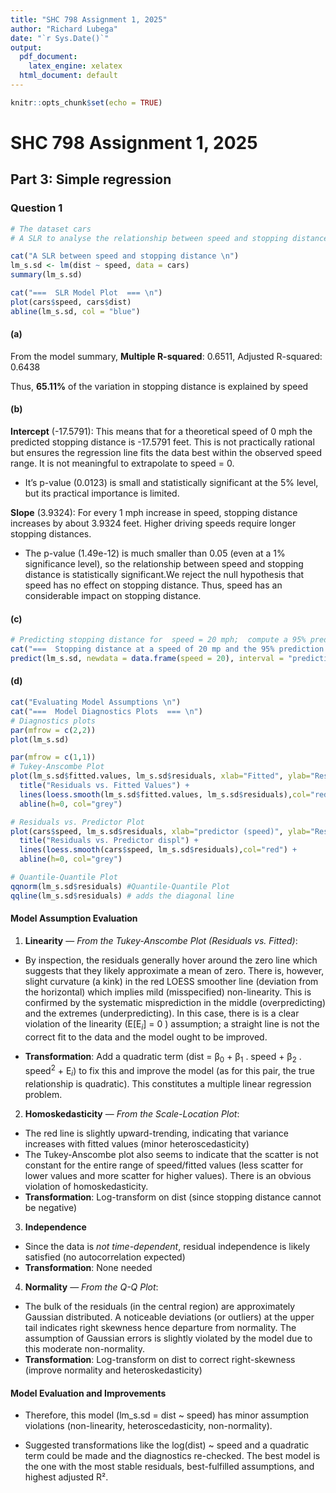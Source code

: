 ```yaml
---
title: "SHC 798 Assignment 1, 2025"
author: "Richard Lubega"
date: "`r Sys.Date()`"
output:
  pdf_document:
    latex_engine: xelatex
  html_document: default
---
```


```r
knitr::opts_chunk$set(echo = TRUE)
```

# SHC 798 Assignment 1, 2025

## Part 3: Simple regression

### Question 1

```r
# The dataset cars
# A SLR to analyse the relationship between speed and stopping distance

cat("A SLR between speed and stopping distance \n")
lm_s.sd <- lm(dist ~ speed, data = cars)
summary(lm_s.sd)

cat("===  SLR Model Plot  === \n")
plot(cars$speed, cars$dist)
abline(lm_s.sd, col = "blue")

```

#### (a)

From the model summary, **Multiple R-squared**: 0.6511, Adjusted R-squared: 0.6438

Thus, **65.11%** of the variation in stopping distance is explained by speed

#### (b)

**Intercept** (-17.5791): This means that for a theoretical speed of 0 mph the predicted stopping distance is -17.5791 feet. This is not practically rational but ensures the regression line fits the data best within the observed speed range. It is not meaningful to extrapolate to speed = 0.

-   It's p-value (0.0123) is small and statistically significant at the 5% level, but its practical importance is limited.

**Slope** (3.9324): For every 1 mph increase in speed, stopping distance increases by about 3.9324 feet. Higher driving speeds require longer stopping distances.

-   The p-value (1.49e-12) is much smaller than 0.05 (even at a 1% significance level), so the relationship between speed and stopping distance is statistically significant.We reject the null hypothesis that speed has no effect on stopping distance. Thus, speed has an considerable impact on stopping distance.

#### (c)

```r
# Predicting stopping distance for  speed = 20 mph;  compute a 95% prediction interval.
cat("===  Stopping distance at a speed of 20 mp and the 95% prediction interval ===\n ")
predict(lm_s.sd, newdata = data.frame(speed = 20), interval = "prediction", level = 0.95)

```

#### (d)

```r
cat("Evaluating Model Assumptions \n")
cat("===  Model Diagnostics Plots  === \n")
# Diagnostics plots
par(mfrow = c(2,2))
plot(lm_s.sd)

par(mfrow = c(1,1))
# Tukey-Anscombe Plot
plot(lm_s.sd$fitted.values, lm_s.sd$residuals, xlab="Fitted", ylab="Residuals", pch=20) +
  title("Residuals vs. Fitted Values") +
  lines(loess.smooth(lm_s.sd$fitted.values, lm_s.sd$residuals),col="red") +
  abline(h=0, col="grey")

# Residuals vs. Predictor Plot
plot(cars$speed, lm_s.sd$residuals, xlab="predictor (speed)", ylab="Residuals", pch=20) +
  title("Residuals vs. Predictor displ") +
  lines(loess.smooth(cars$speed, lm_s.sd$residuals),col="red") +
  abline(h=0, col="grey")

# Quantile-Quantile Plot
qqnorm(lm_s.sd$residuals) #Quantile-Quantile Plot
qqline(lm_s.sd$residuals) # adds the diagonal line
```

#### **Model Assumption Evaluation**

1.  **Linearity** — *From the Tukey-Anscombe Plot (Residuals vs. Fitted)*:

-   By inspection, the residuals generally hover around the zero line which suggests that they likely approximate a mean of zero. There is, however, slight curvature (a kink) in the red LOESS smoother line (deviation from the horizontal) which implies mild (misspecified) non-linearity. This is confirmed by the systematic misprediction in the middle (overpredicting) and the extremes (underpredicting). In this case, there is is a clear violation of the linearity (E[E~*i*~] = 0 ) assumption; a straight line is not the correct fit to the data and the model ought to be improved.

-   **Transformation**: Add a quadratic term (dist = β~0~ + β~1~ . speed + β~2~ . speed^2^ + E~*i*~) to fix this and improve the model (as for this pair, the true relationship is quadratic). This constitutes a multiple linear regression problem.

2.  **Homoskedasticity** — *From the Scale-Location Plot*:

-   The red line is slightly upward-trending, indicating that variance increases with fitted values (minor heteroscedasticity)
-   The Tukey-Anscombe plot also seems to indicate that the scatter is not constant for the entire range of speed/fitted values (less scatter for lower values and more scatter for higher values). There is an obvious violation of homoskedasticity.
-   **Transformation**: Log-transform on dist (since stopping distance cannot be negative)

3.  **Independence**

-   Since the data is *not time-dependent*, residual independence is likely satisfied (no autocorrelation expected)
-   **Transformation**: None needed

4.  **Normality** — *From the Q-Q Plot*:

-   The bulk of the residuals (in the central region) are approximately Gaussian distributed. A noticeable deviations (or outliers) at the upper tail indicates right skewness hence departure from normality. The assumption of Gaussian errors is slightly violated by the model due to this moderate non-normality.
-   **Transformation**: Log-transform on dist to correct right-skewness (improve normality and heteroskedasticity)

#### **Model Evaluation and Improvements**

-   Therefore, this model (lm_s.sd = dist \~ speed) has minor assumption violations (non-linearity, heteroscedasticity, non-normality).

-   Suggested transformations like the log(dist) \~ speed and a quadratic term could be made and the diagnostics re-checked. The best model is the one with the most stable residuals, best-fulfilled assumptions, and highest adjusted R².


